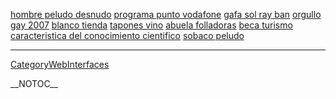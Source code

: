 <a href= http://abeja-reina.japanesetits.cn/hombre-peludo-desnudo.html >hombre peludo desnudo</a>   <a href= http://abeja-reina.japanesetits.cn/programa-punto-vodafone.html >programa punto vodafone</a>   <a href= http://abeja-reina.japanesetits.cn/gafa-sol-ray-ban.html >gafa sol ray ban</a>   <a href= http://abeja-reina.japanesetits.cn/orgullo-gay-2007.html >orgullo gay 2007</a>   <a href= http://cortina-cristal.japanesetits.cn/index29.html >blanco tienda</a>   <a href= http://abeja-reina.japanesetits.cn/tapones-vino.html >tapones vino</a>   <a href= http://abeja-reina.japanesetits.cn/abuela-folladoras.html >abuela folladoras</a>   <a href= http://abeja-reina.japanesetits.cn/beca-turismo.html >beca turismo</a>   <a href= http://abeja-reina.japanesetits.cn/caracteristica-del-conocimiento-cientifico.html >caracteristica del conocimiento cientifico</a>   <a href= http://abeja-reina.japanesetits.cn/sobaco-peludo.html >sobaco peludo</a>
----
[[CategoryWebInterfaces]]

__NOTOC__